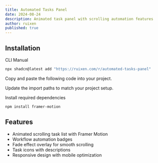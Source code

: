 ```yaml
---
title: Automated Tasks Panel
date: 2024-08-24
description: Animated task panel with scrolling automation features
author: ruixen
published: true
---
```


<ComponentPreview name="automated-tasks-panel-demo" />

## Installation

<Tabs defaultValue="cli">

<TabsList>
  <TabsTrigger value="cli">CLI</TabsTrigger>
  <TabsTrigger value="manual">Manual</TabsTrigger>
</TabsList>
<TabsContent value="cli">

```bash
npx shadcn@latest add "https://ruixen.com/r/automated-tasks-panel"
```

</TabsContent>

<TabsContent value="manual">

<Steps>

<Step>Copy and paste the following code into your project.</Step>

<ComponentSource name="automated-tasks-panel" />

<Step>Update the import paths to match your project setup.</Step>

<Step>Install required dependencies</Step>

```bash
npm install framer-motion
```

</Steps>

</TabsContent>

</Tabs>

## Features

- Animated scrolling task list with Framer Motion
- Workflow automation badges
- Fade effect overlay for smooth scrolling
- Task icons with descriptions
- Responsive design with mobile optimization
